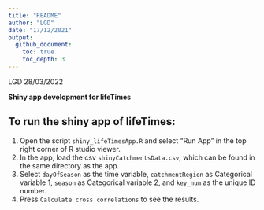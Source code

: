 ```yaml
---
title: "README"
author: "LGD"
date: "17/12/2021"
output:
  github_document:
    toc: true
    toc_depth: 3
---
```


LGD
28/03/2022

**Shiny app development for lifeTimes** 

To run the shiny app of lifeTimes:
--------
1. Open the script ```shiny_lifeTimesApp.R``` and select "Run App" in the top right corner of R studio viewer. 
2. In the app, load the csv ```shinyCatchmentsData.csv```, which can be found in the same directory as the app.
3. Select ```dayOfSeason``` as the time variable, ```catchmentRegion``` as Categorical variable 1, ```season``` as Categorical variable 2, and ```key_num``` as the unique ID number. 
4. Press ```Calculate cross correlations``` to see the results. 

